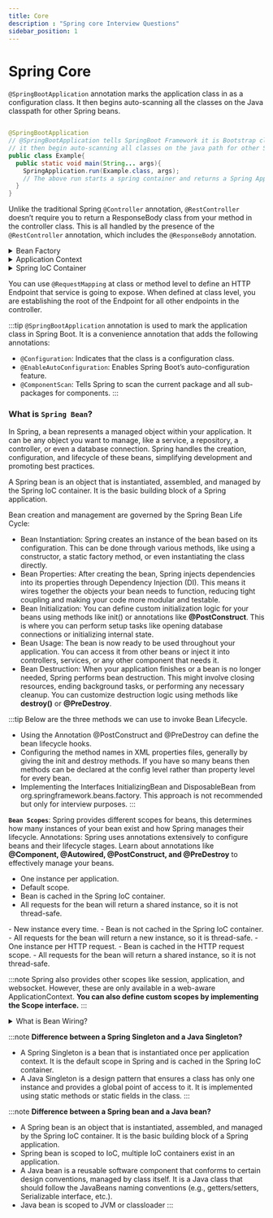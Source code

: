 ```yaml
---
title: Core
description : "Spring core Interview Questions"
sidebar_position: 1
---
```


# Spring Core


`@SpringBootApplication` annotation marks the application class in as a configuration class.
It then begins auto-scanning all the classes on the Java classpath for other Spring beans.
```java

@SpringBootApplication
// @SpringBootApplication tells SpringBoot Framework it is Bootstrap class for the project
// it then begin auto-scanning all classes on the java path for other Spring beans
public class Example{
  public static void main(String... args){
    SpringApplication.run(Example.class, args);
    // The above run starts a spring container and returns a Spring Application context
  }
}
```

Unlike the traditional Spring `@Controller` annotation, `@RestController` doesn’t require you to return a ResponseBody
class from your method in the controller class.
This is all handled by the presence of the `@RestController` annotation, which includes the `@ResponseBody` annotation.

<details>
  <summary>Bean Factory</summary>

  `BeanFactory` is the central interface in Spring’s core container. It is responsible for managing the lifecycle of beans, instantiating and configuring them, wiring them together, and handling their dependencies.
  - **XmlBeanFactory:** Loads beans from an XML file.
  - **ClassPathXmlApplicationContext:** Loads beans from an XML file located in the classpath.
  - **FileSystemXmlApplicationContext:** Loads beans from an XML file in the filesystem.
  - **AnnotationConfigApplicationContext:** Loads beans from Java-based configuration classes.

  **BeanFactory Implementations**
</details>

<details>
  <summary>Application Context</summary>

  `ApplicationContext` is a sub-interface of BeanFactory. It is the central interface in Spring’s core container and is responsible for managing the lifecycle of beans, instantiating and configuring them, wiring them together, and handling their dependencies.
  **ApplicationContext Implementations**
  - **ClassPathXmlApplicationContext:** Loads beans from an XML file located in the classpath.
  - **FileSystemXmlApplicationContext:** Loads beans from an XML file in the filesystem.
  - **AnnotationConfigApplicationContext:** Loads beans from Java-based configuration classes.
</details>

<details>
  <summary>Spring IoC Container</summary>

  The Spring IoC container is responsible for managing the lifecycle of beans, instantiating and configuring them, wiring them together, and handling their dependencies.
</details>

You can use `@RequestMapping` at class or method level to define an HTTP Endpoint that service is going to expose.
When defined at class level, you are establishing the root of the Endpoint for all other endpoints in the controller.

:::tip
`@SpringBootApplication` annotation is used to mark the application class in Spring Boot. It is a convenience annotation that adds the following annotations:
- `@Configuration`: Indicates that the class is a configuration class.
- `@EnableAutoConfiguration`: Enables Spring Boot’s auto-configuration feature.
- `@ComponentScan`: Tells Spring to scan the current package and all sub-packages for components.
:::

### What is `Spring Bean`?
In Spring, a bean represents a managed object within your application. It can be any object you want to manage, like a service, a repository, a controller, or even a database connection. Spring handles the creation, configuration, and lifecycle of these beans, simplifying development and promoting best practices.

A Spring bean is an object that is instantiated, assembled, and managed by the Spring IoC container. It is the basic building block of a Spring application.

Bean creation and management are governed by the Spring Bean Life Cycle:

- Bean Instantiation: Spring creates an instance of the bean based on its configuration.
This can be done through various methods, like using a constructor, a static factory method, or even instantiating the class directly.
- Bean Properties: After creating the bean, Spring injects dependencies into its properties through Dependency Injection (DI).
This means it wires together the objects your bean needs to function, reducing tight coupling and making your code more modular and testable.
- Bean Initialization: You can define custom initialization logic for your beans using methods like init() or annotations like **@PostConstruct**.
This is where you can perform setup tasks like opening database connections or initializing internal state.
- Bean Usage: The bean is now ready to be used throughout your application.
You can access it from other beans or inject it into controllers, services, or any other component that needs it.
- Bean Destruction: When your application finishes or a bean is no longer needed, Spring performs bean destruction.
This might involve closing resources, ending background tasks, or performing any necessary cleanup. You can customize destruction logic using methods like **destroy()** or **@PreDestroy**.

:::tip
Below are the three methods we can use to invoke Bean Lifecycle.
- Using the Annotation @PostConstruct and @PreDestroy can define the bean lifecycle hooks.
- Configuring the method names in XML properties files, generally by giving the init and destroy methods. If you have so many beans then methods can be declared at the  config level rather than property level for every bean.
- Implementing the Interfaces InitializingBean and DisposableBean from org.springframework.beans.factory. This approach is not recommended but only for interview purposes.
:::


**`Bean Scopes`**: Spring provides different scopes for beans, this determines how many instances of your bean exist and how Spring manages their lifecycle.
Annotations: Spring uses annotations extensively to configure beans and their lifecycle stages. 
Learn about annotations like **@Component, @Autowired, @PostConstruct, and @PreDestroy** to effectively manage your beans.
<Tabs>
<TabItem value="Singelton">
- One instance per application.
- Default scope.
- Bean is cached in the Spring IoC container.
- All requests for the bean will return a shared instance, so it is not thread-safe.
</TabItem>
<TabItem value="Prototype">
- New instance every time.
- Bean is not cached in the Spring IoC container.
- All requests for the bean will return a new instance, so it is thread-safe.
</TabItem>
<TabItem value="Request">
- One instance per HTTP request.
- Bean is cached in the HTTP request scope.
- All requests for the bean will return a shared instance, so it is not thread-safe.
</TabItem>
</Tabs>

:::note
Spring also provides other scopes like session, application, and websocket. However, these are only available in a web-aware ApplicationContext.
**You can also define custom scopes by implementing the Scope interface.**
:::

<details>
    <summary>What is Bean Wiring?</summary>
    <div>
        **Bean wiring** is the process of connecting beans together to form an application. It is achieved by declaring dependencies between beans in the configuration metadata (XML, Java annotations, or Java code).
    </div>
</details>

:::note **Difference between a Spring Singleton and a Java Singleton?**
- A Spring Singleton is a bean that is instantiated once per application context. It is the default scope in Spring and is cached in the Spring IoC container.
- A Java Singleton is a design pattern that ensures a class has only one instance and provides a global point of access to it. It is implemented using static methods or static fields in the class.
:::

:::note **Difference between a Spring bean and a Java bean?**
- A Spring bean is an object that is instantiated, assembled, and managed by the Spring IoC container.
It is the basic building block of a Spring application.
- Spring bean is scoped to IoC, multiple IoC containers exist in an application.
- A Java bean is a reusable software component that conforms to certain design conventions, managed by class itself.
It is a Java class that should follow the JavaBeans naming conventions (e.g., getters/setters, Serializable interface, etc.).
- Java bean is scoped to JVM or classloader
:::



